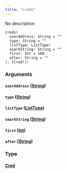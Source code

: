 ```yaml
---
title: "creds"
---
```


No description

```
creds(
  userAddress: String = ""
  type: String = ""
  listType: ListType!
  searhString: String = ""
  first: Int = 100
  after: String = ""
): [Cred!]!

```

### Arguments[](#arguments "Direct link to heading")

#### `userAddress` ([String](/developer/graphql-api/references/scalars/string))[](#useraddress-string "Direct link to heading")

#### `type` ([String](/developer/graphql-api/references/scalars/string))[](#type-string "Direct link to heading")

#### `listType` ([ListType](/developer/graphql-api/references/enums/list-type))[](#listtype-listtype "Direct link to heading")

#### `searhString` ([String](/developer/graphql-api/references/scalars/string))[](#searhstring-string "Direct link to heading")

#### `first` ([Int](/developer/graphql-api/references/scalars/int))[](#first-int "Direct link to heading")

#### `after` ([String](/developer/graphql-api/references/scalars/string))[](#after-string "Direct link to heading")

### Type[](#type "Direct link to heading")

#### [Cred](/developer/graphql-api/references/objects/cred)[](#cred "Direct link to heading")